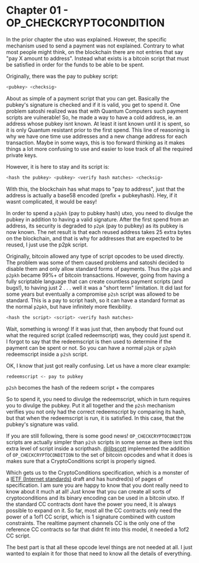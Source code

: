 
# Chapter 01 - OP\_CHECKCRYPTOCONDITION

In the prior chapter the utxo was explained. However, the specific mechanism used to send a payment was not explained. Contrary to what most people might think, on the blockchain there are not entries that say "pay X amount to address". Instead what exists is a bitcoin script that must be satisfied in order for the funds to be able to be spent.

Originally, there was the pay to pubkey script:

```bash
<pubkey> <checksig>
```

About as simple of a payment script that you can get. Basically the pubkey's signature is checked and if it is valid, you get to spend it. One problem satoshi realized was that with Quantum Computers such payment scripts are vulnerable! So, he made a way to have a cold address, ie. an address whose pubkey isnt known. At least it isnt known until it is spent, so it is only Quantum resistant prior to the first spend. This line of reasoning is why we have one time use addresses and a new change address for each transaction. Maybe in some ways, this is too forward thinking as it makes things a lot more confusing to use and easier to lose track of all the required private keys.

However, it is here to stay and its script is:

```bash
<hash the pubkey> <pubkey> <verify hash matches> <checksig>
```

With this, the blockchain has what maps to "pay to address", just that the address is actually a base58 encoded (prefix + pubkeyhash). Hey, if it wasnt complicated, it would be easy!

In order to spend a `p2pkh` (pay to pubkey hash) utxo, you need to divulge the pubkey in addition to having a valid signature. After the first spend from an address, its security is degraded to `p2pk` (pay to pubkey) as its pubkey is now known. The net result is that each reused address takes 25 extra bytes on the blockchain, and that is why for addresses that are expected to be reused, I just use the p2pk script.

Originally, bitcoin allowed any type of script opcodes to be used directly. The problem was some of them caused problems and satoshi decided to disable them and only allow standard forms of payments. Thus the `p2pk` and `p2pkh` became 99%+ of bitcoin transactions. However, going from having a fully scriptable language that can create countless payment scripts (and bugs!), to having just 2 . . . well it was a "short term" limitation. It did last for some years but eventually a compromise `p2sh` script was allowed to be standard. This is a pay to script hash, so it can have a standard format as the normal `p2pkh`, but have infinitely more flexibility.

```bash
<hash the script> <script> <verify hash matches>
```

Wait, something is wrong! If it was just that, then anybody that found out what the required script (called redeemscript) was, they could just spend it. I forgot to say that the redeemscript is then used to determine if the payment can be spent or not. So you can have a normal `p2pk` or `p2pkh` redeemscript inside a `p2sh` script.

OK, I know that just got really confusing. Let us have a more clear example:

```bash
redeemscript <- pay to pubkey
```

`p2sh` becomes the hash of the redeem script + the compares

So to spend it, you need to divulge the redeemscript, which in turn requires you to divulge the pubkey. Put it all together and the `p2sh` mechanism verifies you not only had the correct redeemscript by comparing its hash, but that when the redeemscript is run, it is satisfied. In this case, that the pubkey's signature was valid.

If you are still following, there is some good news! `OP_CHECKCRYPTOCONDITION` scripts are actually simpler than `p2sh` scripts in some sense as there isnt this extra level of script inside a scripthash. [@libscott](https://github.com/libscott) implemented the addition of `OP_CHECKCRYPTOCONDITION` to the set of bitcoin opcodes and what it does is makes sure that a CryptoConditions script is properly signed.

Which gets us to the CryptoConditions specification, which is a monster of a [IETF (Internet standards)](https://tools.ietf.org/html/draft-thomas-crypto-conditions-04) draft and has hundred(s) of pages of specification. I am sure you are happy to know that you dont really need to know about it much at all! Just know that you can create all sorts of cryptoconditions and its binary encoding can be used in a bitcoin utxo. If the standard CC contracts dont have the power you need, it is always possible to expand on it. So far, most all the CC contracts only need the power of a 1of1 CC script, which is 1 signature combined with custom constraints. The realtime payment channels CC is the only one of the reference CC contracts so far that didnt fit into this model, it needed a 1of2 CC script.

The best part is that all these opcode level things are not needed at all. I just wanted to explain it for those that need to know all the details of everything.
